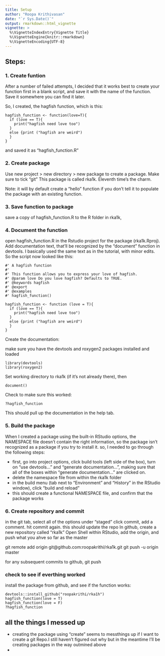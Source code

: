 ```yaml
---
title: Setup
author: "Roopa Krithivasan"
date: "`r Sys.Date()`"
output: rmarkdown::html_vignette
vignette: >
  %\VignetteIndexEntry{Vignette Title}
  %\VignetteEngine{knitr::rmarkdown}
  %\VignetteEncoding{UTF-8}
---
```


## Steps: 

### 1. Create funtion

After a number of failed attempts, I decided that it works best to create your function first in a blank script, and save it with the name of the function. Save it somewhere you can find it later. 

So, I created, the hagfish function, which is this:

```
hagfish_function <- function(love=T){
  if (love == T){
    print("hagfish need love too")
  }
  else {print ("hagfish are weird")
  }
}
``` 

and saved it as "hagfish_function.R"

### 2. Create package

Use new project > new directory > new package to create a package. Make sure to tick "git"
This package is called rka1k. Eleventh time's the charm. 

Note: it will by default create a "hello" function if you don't tell it to populate the package with an existing function. 

### 3. Save function to package

save a copy of hagfish_function.R to the R folder in rka1k,

### 4. Document the function

open hagfish_function.R in the Rstudio project for the package (rka1k.Rproj).
Add documentation text, that'll be recognized by the "document" function in devtools. I basically used the same text as in the tutorial, with minor edits. So the script now looked like this:

```
#' A hagfish function
#'
#' This function allows you to express your love of hagfish.
#' @param love Do you love hagfish? Defaults to TRUE.
#' @keywords hagfish
#' @export
#' @examples
#' hagfish_function()

hagfish_function <- function (love = T){
  if (love == T){
    print("hagfish need love too")
  }
  else {print ("hagfish are weird")
  }
}

```
Create the documentation:

make sure you have the devtools and roxygen2 packages installed and loaded

```
library(devtools)
library(roxygen2)
```

Set working directory to rka1k (if it's not already there), then

```
document()
```

Check to make sure this worked:

```
?hagfish_function
```

This should pull up the documentation in the help tab.


### 5. Build the package

When I created a package using the built-in RStudio options, the NAMESPACE file doesn't contain the right information, so the package isn't recognized as a package if you try to install it. so, I needed to go through the following steps:

- first, go into project options, click build tools (left side of the box), turn on "use devtools..." and "generate documentation...", making sure that all of the boxes within "generate documentation..." are clicked on. 
- delete the namespace file from within the rka1k folder
- in the build menu (tab next to "Environment" and "History" in the RStudio window), click "build and reload"
- this should create a functional NAMESPACE file, and confirm that the package works


### 6. Create repository and commit 

in the git tab, select all of the options under "staged" 
click commit, add a comment. hit commit again. this should update the repo
In github, create a new repository called "rka1k"
Open Shell within RStudio, add the origin, and push what you ahve so far as the master

git remote add origin git@github.com:roopakrithi/rka1k.git
git push -u origin master

for any subsequent commits to github, 
git push

### check to see if everthing worked

install the package from github, and see if the function works:

```
devtools::install_github("roopakrithi/rka1h")
hagfish_function(love = T)
hagfish_function(love = F)
?hagfish_function
```



## all the things I messed up

- creating the package using "create" seems to messthings up if I want to create a git Repo.I still haven't figured out why but in the meantime I'll be creating packages in the way outmined above
- 
